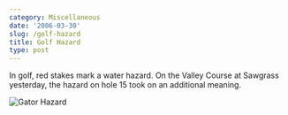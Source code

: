 ```yaml
---
category: Miscellaneous
date: '2006-03-30'
slug: /golf-hazard
title: Golf Hazard
type: post
---
```



In golf, red stakes mark a water hazard. On the Valley Course at
Sawgrass yesterday, the hazard on hole 15 took on an additional
meaning.

![Gator Hazard](http://www.alanwsmith.com/blog/wp-content/uploads/2006/03/20060329_035734a.jpg)